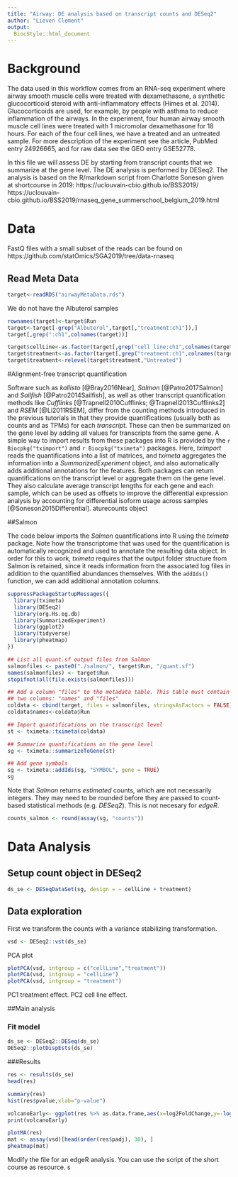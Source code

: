 ```yaml
---
title: "Airway: DE analysis based on transcript counts and DESeq2"
author: "Lieven Clement"
output:
  BiocStyle::html_document
---
```


# Background
The data used in this workflow comes from an RNA-seq experiment where airway smooth muscle cells were treated with dexamethasone, a synthetic glucocorticoid steroid with anti-inflammatory effects (Himes et al. 2014). Glucocorticoids are used, for example, by people with asthma to reduce inflammation of the airways. In the experiment, four human airway smooth muscle cell lines were treated with 1 micromolar dexamethasone for 18 hours. For each of the four cell lines, we have a treated and an untreated sample.
For more description of the experiment see the article, PubMed entry 24926665, and for raw data see the GEO entry GSE52778.

In this file we will assess DE by starting from transcript counts that we summarize at the gene level. The DE analysis is performed by DESeq2. 
The analysis is based on the R/markdown script from Charlotte Soneson given at shortcourse in 2019: https://uclouvain-cbio.github.io/BSS2019/
https://uclouvain-cbio.github.io/BSS2019/rnaseq_gene_summerschool_belgium_2019.html

# Data
FastQ files with a small subset of the reads can be found on https://github.com/statOmics/SGA2019/tree/data-rnaseq


## Read Meta Data

```r
target<-readRDS("airwayMetaData.rds")
```

We do not have the Albuterol samples

```r
rownames(target)<-target$Run
target<-target[-grep("Albuterol",target[,"treatment:ch1"]),]
target[,grep(":ch1",colnames(target))]
```

```r
target$cellLine<-as.factor(target[,grep("cell line:ch1",colnames(target))])
target$treatment<-as.factor(target[,grep("treatment:ch1",colnames(target))])
target$treatment<-relevel(target$treatment,"Untreated")
```


#Alignment-free transcript quantification

Software such as *kallisto*
[@Bray2016Near], *Salmon* [@Patro2017Salmon] and *Sailfish*
[@Patro2014Sailfish], as well as other transcript quantification methods like
*Cufflinks* [@Trapnell2010Cufflinks; @Trapnell2013Cufflinks2] and *RSEM*
[@Li2011RSEM], differ from the counting methods introduced in the previous tutorials in that they
provide quantifications (usually both as counts and as TPMs) for each
*transcript*. These can then be summarized on the gene level by adding all
values for transcripts from the same gene. A simple way to import results from
these packages into R is provided by the `r Biocpkg("tximport")` and 
`r Biocpkg("tximeta")` packages. Here, *tximport* reads the quantifications into a
list of matrices, and *tximeta* aggregates the information into a
*SummarizedExperiment* object, and also automatically adds additional
annotations for the features. Both packages can return quantifications on the
transcript level or aggregate them on the gene level. They also calculate
average transcript lengths for each gene and each sample, which can be used as
offsets to improve the differential expression analysis by accounting for
differential isoform usage across samples [@Soneson2015Differential].
aturecounts object

##Salmon

The code below imports the *Salmon* quantifications into R using the *tximeta*
package. Note how the transcriptome that was used for the quantification is
automatically recognized and used to annotate the resulting data object. In
order for this to work, *tximeta* requires that the output folder structure from
Salmon is retained, since it reads information from the associated log files in
addition to the quantified abundances themselves. With the `addIds()` function,
we can add additional annotation columns.

```r
suppressPackageStartupMessages({
  library(tximeta)
  library(DESeq2)
  library(org.Hs.eg.db)
  library(SummarizedExperiment)
  library(ggplot2)
  library(tidyverse)
  library(pheatmap)
})

## List all quant.sf output files from Salmon
salmonfiles <- paste0("./salmon/", target$Run, "/quant.sf")
names(salmonfiles) <- target$Run
stopifnot(all(file.exists(salmonfiles)))

## Add a column "files" to the metadata table. This table must contain at least
## two columns: "names" and "files"
coldata <- cbind(target, files = salmonfiles, stringsAsFactors = FALSE)
coldata$names<-coldata$Run

## Import quantifications on the transcript level
st <- tximeta::tximeta(coldata)

## Summarize quantifications on the gene level
sg <- tximeta::summarizeToGene(st)

## Add gene symbols
sg <- tximeta::addIds(sg, "SYMBOL", gene = TRUE)
sg
```

Note that *Salmon* returns *estimated* counts, which are not necessarily
integers. They may need to be rounded before they are passed to count-based
statistical methods (e.g. *DESeq2*). 
This is not necesary for *edgeR*.

```r
counts_salmon <- round(assay(sg, "counts"))
```


# Data Analysis
## Setup count object in DESeq2

```r
ds_se <- DESeqDataSet(sg, design = ~ cellLine + treatment)
```




## Data exploration 

First we transform the counts with a variance stabilizing transformation. 

```r
vsd <- DESeq2::vst(ds_se)
```

PCA plot 
```r
plotPCA(vsd, intgroup = c("cellLine","treatment"))
plotPCA(vsd, intgroup = "cellLine")
plotPCA(vsd, intgroup = "treatment")
```

PC1 treatment effect. PC2 cell line effect.

##Main analysis

### Fit model

```r
ds_se <- DESeq2::DESeq(ds_se)
DESeq2::plotDispEsts(ds_se)
```

###Results

```r
res <- results(ds_se)
head(res)
```

```r
summary(res)
hist(res$pvalue,xlab="p-value")

volcanoEarly<- ggplot(res %>% as.data.frame,aes(x=log2FoldChange,y=-log10(pvalue),color=padj<0.05)) + geom_point() + scale_color_manual(values=c("black","red")) + ggtitle(paste("contrast","early"))
print(volcanoEarly)

plotMA(res)
mat <- assay(vsd)[head(order(res$padj), 30), ]
pheatmap(mat)
```

Modify the file for an edgeR analysis. 
You can use the script of the short course as resource. 
s
